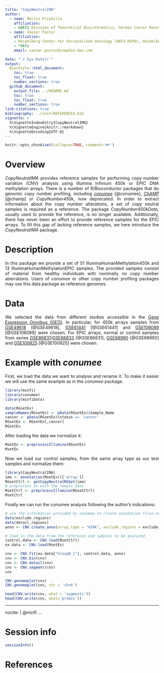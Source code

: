 ```yaml
---
title: "CopyNeutralIMA"
author:
  - name: Moritz Przybilla
    affiliation:
    - &dkfz Division of Theoretical Bioinformatics, German Cancer Research Center (DKFZ), Heidelberg, Germany
  - name: Xavier Pastor
    affiliation:
    - Heidelberg Center for Personalized Oncology (DKFZ-HIPO), Heidelberg, Germany
    - *dkfz
    email: xavier.pastor@compbio-dev.com

date: "`r Sys.Date()`"
output:
  BiocStyle::html_document:
    toc: true
    toc_float: true
    number_sections: true
  github_document:
    output_file: ../README.md
    toc: true
    toc_float: true
    number_sections: true
link-citations: true
bibliography: ../inst/REFERENCES.bib
vignette: >
  %\VignetteIndexEntry{CopyNeutralIMA}
  %\VignetteEngine{knitr::rmarkdown}
  %\VignetteEncoding{UTF-8}
---
```

<style>
body {
text-align: justify}
</style>

```r
knitr::opts_chunk$set(collapse=TRUE, comment='#>')
```

# Overview
*CopyNeutralIMA* provides reference samples for performing copy-number variation (CNV) analysis using Illumina Infinium 450k or EPIC DNA methylation arrays. 
There is a number of R/Bioconductor packages that do genomic copy number profiling, including [*conumee*](http://bioconductor.org/packages/release/bioc/html/conumee.html) [@conumee], [*ChAMP*](http://bioconductor.org/packages/release/bioc/html/ChAMP.html) [@champ] or *CopyNumber450k*, now deprecated. In order to extract information about the copy number alterations, a set of copy neutral samples is required as a reference. The package *CopyNumber450kData*, usually used to provide the reference, is no longer available. Additionally, there has never been an effort to provide reference samples for the EPIC arrays. To fill this gap of lacking reference samples, we here introduce the *CopyNeutralIMA* package. 

# Description

In this package we provide a set of 51 IlluminaHumanMethylation450k and 13 IlluminaHumanMethylationEPIC samples. The provided samples consist of material from healthy individuals with nominally no copy number aberrations. Users of *conumee* or other copy number profiling packages may use this data package as reference genomes.

# Data

We selected the data from different studies accessible in the [Gene Expression Omnibus (GEO)](https://www.ncbi.nlm.nih.gov/geo/). In particular, for 450k arrays samples from [GSE49618](https://www.ncbi.nlm.nih.gov/geo/query/acc.cgi?acc=GSE49618) [@GSE49618], [GSE61441](https://www.ncbi.nlm.nih.gov/geo/query/acc.cgi?acc=GSE61441) [@GSE61441] and [GSE106089](https://www.ncbi.nlm.nih.gov/geo/query/acc.cgi?acc=GSE106089) [@GSE106089] were chosen. For EPIC arrays, normal or control samples from series [GSE86831](https://www.ncbi.nlm.nih.gov/geo/query/acc.cgi?acc=GSE86831)/[GSE86833](https://www.ncbi.nlm.nih.gov/geo/query/acc.cgi?acc=GSE86833) [@GSE86831], [GSE98990](https://www.ncbi.nlm.nih.gov/geo/query/acc.cgi?acc=GSE98990) [@GSE98990] and [GSE100825](https://www.ncbi.nlm.nih.gov/geo/query/acc.cgi?acc=GSE100825) [@GSE100825] were chosen.

# Example with *conumee*

First, we load the data we want to analyse and rename it. To make it easier we will use the same example as in the *conumee* package.

```r
library(minfi)
library(conumee)
library(minfiData)

data(RGsetEx)
sampleNames(RGsetEx) <- pData(RGsetEx)$Sample_Name
cancer <- pData(RGsetEx)$status == 'cancer'
RGsetEx <- RGsetEx[,cancer]
RGsetEx
```

After loading the data we normalize it:
```r
MsetEx <- preprocessIllumina(RGsetEx)
MsetEx
```

Now we load our control samples, from the same array type as our test samples and normalize them:
```r
library(CopyNeutralIMA)
ima <- annotation(MsetEx)[['array']]
RGsetCtrl <- getCopyNeutralRGSet(ima)
# preprocess as with the sample data
MsetCtrl <- preprocessIllumina(RGsetCtrl)
MsetCtrl
```

Finally we can run the conumee analysis following the author's indications:
```r
# use the information provided by conumee to create annotation files or define them according to the package instructions
data(exclude_regions)
data(detail_regions)
anno <- CNV.create_anno(array_type = "450k", exclude_regions = exclude_regions, detail_regions = detail_regions)

# load in the data from the reference and samples to be analyzed
control.data <- CNV.load(MsetCtrl)
ex.data <- CNV.load(MsetEx)

cnv <- CNV.fit(ex.data["GroupB_1"], control.data, anno)
cnv <- CNV.bin(cnv)
cnv <- CNV.detail(cnv)
cnv <- CNV.segment(cnv)
cnv

CNV.genomeplot(cnv)
CNV.genomeplot(cnv, chr = 'chr6')

head(CNV.write(cnv, what = 'segments'))
head(CNV.write(cnv, what='probes'))
```

---
nocite: |
    @minfi
...

# Session info {.unnumbered}
```r
sessionInfo()
```

# References
